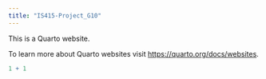 ```yaml
---
title: "IS415-Project_G10"
---
```


This is a Quarto website.

To learn more about Quarto websites visit <https://quarto.org/docs/websites>.

```r
1 + 1
```

